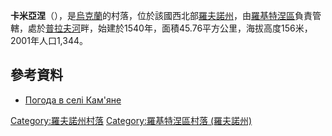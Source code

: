 {{coord|51|31|36|N|27|37|18|E|scale:30000|display=title}}

'''卡米亞涅'''（{{lang-uk|Кам'яне}}），是[[烏克蘭|烏克蘭]]的村落，位於該國西北部[[羅夫諾州|羅夫諾州]]，由[[羅基特涅區_(羅夫諾州)|羅基特涅區]]負責管轄，處於[[普拉夫河|普拉夫河]]畔，始建於1540年，面積45.76平方公里，海拔高度156米，2001年人口1,344。

==參考資料==
* [http://weather.in.ua/ua/rovenskaja/9918 Погода в селі Кам'яне] {{Wayback|url=http://weather.in.ua/ua/rovenskaja/9918 |date=20111216224513 }}

{{DEFAULTSORT:Кам'яне}}
[[Category:羅夫諾州村落|Category:羅夫諾州村落]]
[[Category:羅基特涅區村落_(羅夫諾州)|Category:羅基特涅區村落 (羅夫諾州)]]


{{Rivne-geo-stub}}